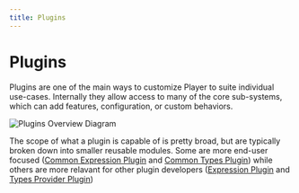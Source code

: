 ```yaml
---
title: Plugins
---
```


# Plugins

Plugins are one of the main ways to customize Player to suite individual use-cases. 
Internally they allow access to many of the core sub-systems, which can add features, configuration, or custom behaviors.

![Plugins Overview Diagram](/plugin_overview.png?darkModeInvert)

The scope of what a plugin is capable of is pretty broad, but are typically broken down into smaller reusable modules. Some are more end-user focused ([Common Expression Plugin](../plugins/common-expressions) and [Common Types Plugin](../plugins/common-types)) while others are more relavant for other plugin developers ([Expression Plugin](../plugins/expression) and [Types Provider Plugin](../plugins/types-provider))
